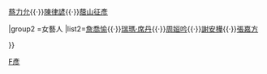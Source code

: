 {{Navbox
|name    =彥恩國際經紀
|title   =[[彥恩國際經紀]]旗下藝人
| state     = {{{state<includeonly>|autocollapse</includeonly>}}}
| bodyclass = hlist

|group1 =男藝人
|list1=[[周孝安]]{{·}}[[蔡力允]]{{·}}[[陳律諺]]{{·}}[[蔭山征彥]]

|group2 =女藝人
|list2=[[詹喬愉]]{{·}}[[瑞瑪·席丹]]{{·}}[[周姮吟]]{{·}}[[謝安樺]]{{·}}[[張嘉方]]

}}<noinclude>
{{collapsible option}}
[[Category:台灣藝人經紀公司模板|F彥]]
</noinclude>